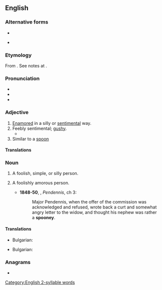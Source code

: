 ==English==

===Alternative forms===
* {{l|en|spooney}}
* {{l|en|spoonie}} {{qual|noun only}}

===Etymology===
From {{af|en|spoon|-y}}. See notes at {{m|en|spoonie}}.

===Pronunciation===
* {{IPA|en|/ˈspuː.ni/}}
* {{audio|en|LL-Q1860 (eng)-Vealhurl-spoony.wav |Audio (UK)}}
* {{rhymes|en|uːni|s=2}}

===Adjective===
{{en-adj|er}}

# [[enamored|Enamored]] in a silly or [[sentimental]] way.
# Feebly sentimental; [[gushy]].
#* {{RQ:Thackeray Pendennis||passage=That is why we decline to publish any of the letters and verses which Mr. Pen wrote at this period of his life, out of mere regard for the young fellow’s character. They are too '''spooney''' and wild. |12}}
# Similar to a [[spoon]]
#: {{ux|en|That's a very '''spoony''' fork.}}

====Translations====
{{trans-top|enamored in a silly or sentimental way}}
{{trans-mid}}
{{trans-bottom}}

{{trans-top|feebly sentimental}}
{{trans-mid}}
{{trans-bottom}}

===Noun===
{{en-noun}}

# {{lb|en|informal}} A foolish, simple, or silly person.
# {{lb|en|informal}} A foolishly amorous person.
#* '''1848-50''', {{w|William Makepeace Thackeray}}, ''Pendennis'', ch 3:
#*: Major Pendennis, when the offer of the commission was acknowledged and refused, wrote back a curt and somewhat angry letter to the widow, and thought his nephew was rather a '''spooney'''.
====Translations====
{{trans-top|foolish, simple, or silly person}}
* Bulgarian: {{t+|bg|влюбен|m|sc=Cyrl}}
{{trans-mid}}
{{trans-bottom}}

{{trans-top|foolishly amorous person}}
* Bulgarian: {{t+|bg|сантиментален|m|sc=Cyrl}}
{{trans-mid}}
{{trans-bottom}}

===Anagrams===
* {{anagrams|en|a=noopsy|Snoopy|opsony|poyson|snoopy|yopons}}

[[Category:English 2-syllable words]]